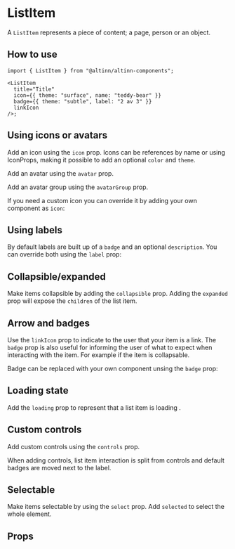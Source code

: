 
<Meta of={ListItemStories} />

# ListItem

A `ListItem` represents a piece of content; a page, person or an object.

<Primary />

## How to use

```tsx
import { ListItem } from "@altinn/altinn-components";

<ListItem
  title="Title"
  icon={{ theme: "surface", name: "teddy-bear" }}
  badge={{ theme: "subtle", label: "2 av 3" }}
  linkIcon
/>;
```

## Using icons or avatars

Add an icon using the `icon` prop. Icons can be references by name or using IconProps, making it possible to add an optional `color` and `theme`.

<Canvas of={ListItemStories.IconTypes} />

Add an avatar using the `avatar` prop.

<Canvas of={ListItemStories.Avatars} />

Add an avatar group using the `avatarGroup` prop.

<Canvas of={ListItemStories.AvatarGroups} />

If you need a custom icon you can override it by adding your own component as `icon`:

<Canvas of={ListItemStories.OverridingIcon} />

## Using labels

By default labels are built up of a `badge` and an optional `description`. You can override both using the `label` prop:

<Canvas of={ListItemStories.OverridingLabel} />

## Collapsible/expanded

Make items collapsible by adding the `collapsible` prop. Adding the `expanded` prop will expose the `children` of the list item.

<Canvas of={ListItemStories.Collapsible} />

## Arrow and badges

Use the `linkIcon` prop to indicate to the user that your item is a link. The `badge` prop is also useful for informing the user of what to expect when interacting with the item. For example if the item is collapsable.

<Canvas of={ListItemStories.Badges} />

Badge can be replaced with your own component unsing the `badge` prop:

<Canvas of={ListItemStories.OverridingBadge} />

## Loading state

Add the `loading` prop to represent that a list item is loading .

<Canvas of={ListItemStories.LoadingState} />

## Custom controls

Add custom controls using the `controls` prop.

<Canvas of={ListItemStories.CustomControls} />

When adding controls, list item interaction is split from controls and default badges are moved next to the label.

## Selectable

Make items selectable by using the `select` prop. Add `selected` to select the whole element.

<Canvas of={ListItemStories.Selectable} />

## Props

<Controls of={ListItemStories.Default} />
